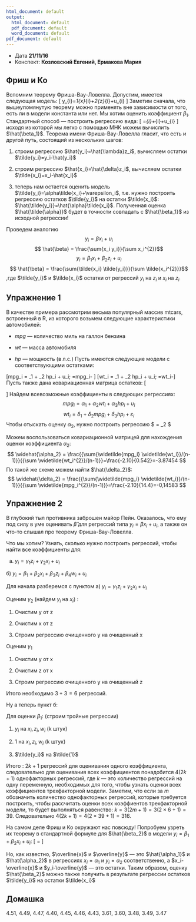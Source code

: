 ```yaml
---
html_document: default
output:
  html_document: default
  pdf_document: default
  word_document: default
pdf_document: default
---
```

 

* Датa __21/11/16__
* Конспект: __Козловский Евгений, Ермакова Мария__

## Фриш и Ко
Вспомним теорему Фриша-Вау-Ловелла. Допустим, имеется следующая модель: 
\[ y_{i}=\beta_1{x}_{i}+\beta_2{z}_{i}+u_{i}  \]
Заметим сначала, что вышеупомянутую теорему можно применять вне зависимости от того, есть ли в модели константа или нет. Мы хотим оценить коэффициент $\beta_1$. Стандартный способ — построить регрессию вида:
\[ \hat{y_{i}}=\hat{\beta_1}{x}_{i}+\hat{\beta_2}{z}_{i}+u_{i}  \]
исходя из которой мы легко с помощью МНК можем вычислить $\hat{\beta_1}$. 
Теорема имени Фриша-Вау-Ловелла гласит, что есть и другой путь, состоящий из нескольких шагов:

1) строим регрессию $\hat{y_i}=\hat{\lambda}z_i$, вычисляем остатки $\tilde{y_i}=y_i-\hat{y_i}$

2) строим регрессию $\hat{x_i}=\hat{\delta}z_i$, вычисляем остатки $\tilde{x_i}=x_i-\hat{x_i}$

3) теперь нам остается оценить модель $\tilde{y_i}=\alpha\tilde{x_i}+\varepsilon_i$, т.е. нужно построить регрессию остатков $\tilde{y_i}$ на остатки $\tilde{x_i}$: $\hat{\tilde{y_i}}=\hat{\alpha}\tilde{x_i}$. Полученная оценка $\hat{\tilde{\alpha}}$ будет в точности совпадать с $\hat{\beta_1}$ из исходной регрессии!

Проведем аналогию
$$ y_i = \beta x_i + u_i$$
$$ \hat{\beta} = \frac{\sum{x_i y_i}}{\sum x_i^{2}}$$
$$  y_i = \beta_1x_i+\beta_2z_i + u_i $$
$$ \hat{\beta} = \frac{\sum{\tilde{x_i} \tilde{y_i}}}{\sum \tilde{x_i^{2}}}$$
,где  $\tilde{y_i}$ и $\tilde{x_i}$ остатки от регрессий $y_{i}$ на $z_{i}$ и $x_{i}$ на $z_{i}$ 


## Упражнение 1
В качестве примера рассмотрим весьма популярный массив mtcars, встроенный в R, из которого возьмем следующие характеристики автомобилей:

* $mpg$ — количество миль на галлон бензина

* $wt$ — масса автомобиля

* $hp$ — мощность (в л.с.)
Пусть имеются следующие модели с соответствующими остатками:

\[mpg_i = \beta_1 + \beta_2 hp_i + u_i; \widetilde{mpg_i}=mpg_i-\widehat{mpg_i} \]
\[wt_i = \gamma_1 + \gamma_2 hp_i + u_i; \widetilde{wt_i}=wt_i-\widehat{wt_i}\]
Пусть также дана ковариационная матрица остатков:
\[
\begin{aligned}
\widehat{Var}\left( \begin{matrix}
    \widetilde{mpg_i} \\
    \widetilde{wt_i}
  \end{matrix} \right) &= \begin{pmatrix}
14.4 & -2.10\\
-2.10 & 0.542
\end{pmatrix}\\
\end{aligned}
\]
Найдем всевозможные коэффициенты в следующих регрессиях:
$$ mpg_i = \alpha_1+ \alpha_2 wt_i + \alpha_3 hp_i + \upsilon_i$$
$$ wt_i = \delta_1 + \delta_2 mpg_i + \delta_3 hp_i + \varepsilon_i $$
Чтобы отыскать оценку $\alpha_2$, нужно построить регрессию $ \widetilde{mpg_i} =  \alpha_2  \widetilde{wt_i}$

Можем воспользоваться ковариационной матрицей для нахождения оценки коэффициента $\alpha_2$:
$$ \widehat{\alpha_2} = \frac{{\sum{\widetilde{mpg_i} \widetilde{wt_i}}/(n-1)}}{{\sum \widetilde{wt_i^{2}}/(n-1)}}=\frac{-2.10}{0.542}=-3.87454 $$
По такой же схеме можем найти $\hat{\delta_2}$:
$$ \widehat{\delta_2} = \frac{{\sum{\widetilde{mpg_i} \widetilde{wt_i}}/(n-1)}}{{\sum \widetilde{mpg_i^{2}}/(n-1)}}=\frac{-2.10}{14.4}=-0,14583 $$

## Упражнение 2
В глубокий тыл противника заброшен майор Пейн. Оказалось, что ему под силу в уме оценивать $\widehat{\beta}$ для регрессий типа $y_i= \beta x_i + u_i$, а также он что-то слышал про теорему Фриша-Вау-Ловелла.

Что мы хотим? Узнать, сколько нужно построить регрессий, чтобы найти все коэффициенты для: 

a) $y_i=\gamma_1 z_i + \gamma_2 x_i + u_i$

б) $y_i = \beta_1 + \beta_2 x_i + \beta_3 z_i + \beta_4 w_i + u_i$

Для начала разберемся с пунктом а) $y_i=\gamma_1 z_i + \gamma_2 x_i + u_i$

Оценим $\gamma_2$ (найдем $y_i$ на $x_i$) :

1) Очистим y от z

2) Очистим x от z 

3) Строим регрессию очищенного y на очищенный x

Оценим $\gamma_1$ 

1) Очистим y от x

2) Очистим z от x

3) Строим регрессию очищенного y на очищенный z

Итого необходимо $3+3 = 6$ регрессий.

Ну а теперь пункт б:

Для оценки $\beta_1$: (строим тройные регрессии)

1) $y_i$ на $x_i,z_i,w_i$ (k штук)

2) 1 на $x_i,z_i,w_i$ (k штук)

3) $\tilde{y_i}$ на $\tilde{1}$

Итого : $2k+1$ регрессий для оценивания одного коэффициента, следовательно для оценивания всех коэффициентов понадобится $4(2k+1)$ однофакторных регрессий,  где $k$ — это количество регрессий на одну переменную, необходимых для того, чтобы узнать оценки всех коэффициентов трехфакторной модели. Заметим, что если за $m$ обозначить количество однофакторных регрессий, которые требуется построить, чтобы рассчитать оценки всех коэффиентов трехфакторной модели, то будет выполняться равенство: $k=3(2m+1)=3(2\times6+1)=39$. Следовательно $4(2k+1)=4(2\times39+1)=316$.

На самом деле Фриш и Ко окружают нас повсюду! Попробуем узреть их теорему в стандартной формуле для $\hat{\beta_2}$ в модели $y_i=\beta_1+\beta_2x_i+u_i$:
\[ \hat{\beta_2} = \frac{\sum{(x_i-\overline{x})(y_i-\overline{y})}}{\sum{(x_i-\overline{x})^2}} \]

Но, как известно, $\overline{x}$ и $\overline{y}$ — это $\hat{\alpha_1}$ и $\hat{\alpha_2}$ в регрессиях  $x_i=\alpha_1$ и $y_i=\alpha_2$ соответственно, а $x_i-\overline{x}$ и $y_i-\overline{y}$ — это остатки. Таким образом, оценку $\hat{\beta_2}$ можно также получить в результате регрессии остатков $\tilde{y_i}$ на остатки $\tilde{x_i}$

## Домашка
4.51, 4.49, 4.47, 4.40, 4.45, 4.46, 4.43, 3.61, 3.60, 3.48, 3.49, 3.47

